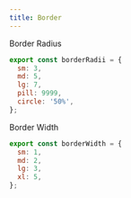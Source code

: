 ```yaml
---
title: Border
---
```


Border Radius

```javascript
export const borderRadii = {
  sm: 3,
  md: 5,
  lg: 7,
  pill: 9999,
  circle: '50%',
};
```

Border Width

```javascript
export const borderWidth = {
  sm: 1,
  md: 2,
  lg: 3,
  xl: 5,
};
```